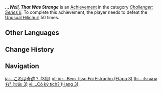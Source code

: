 {{Achievement Infobox
|title        = ...Well, That Was Strange
|id           = 82057
|order id     = 2057
|category     = Challenger: Series II
|description  = Defeat the [[Unusual Hilichurl]] 50 times.
|requirements = 
|primogems    = 20
|tracking     = Tracks the total amount of times the player defeated the Unusual Hilichurl.
|topic        = Unusual Hilichurl
|set          = ...Well, That Was Strange
|tier         = 3
|tiers_total  = 3
}}
'''''...Well, That Was Strange''''' is an [[Achievement]] in the category ''[[Challenger: Series II]]''. To complete this achievement, the player needs to defeat the [[Unusual Hilichurl]] 50 times.
<!--
==Trivia==

==Video Guides==
{{EVT
|video1   = 
|caption1 = 
}}
-->
==Other Languages==
{{Other Languages|Transclude = ...Well, That Was Strange}}

==Change History==
{{Change History|1.1}}
<!--
==References==
{{Reflist}}
-->
==Navigation==
{{Achievement Navbox}}

[[ja:…これは奇跡？ (3段)]]
[[pt-br:...Bem, Isso Foi Estranho (Etapa 3)]]
[[th:...ประหลาดจัง? (ระดับ 3)]]
[[vi:...Có kỳ tích? (Hạng 3)]]